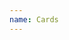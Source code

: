 ```yaml
---
name: Cards
---
```


<Playground title="Small Card with one image">
  <Box width="50%" p="2px" backgroundColor="yellow30">
    <SmallCard
      images={["https://www.fillmurray.com/400/400"]}
      title="This one has one image"
      subtitle="It's good"
    />
  </Box>
</Playground>

<Playground title="Small Card with two images">
  <Box width="50%" p="2px" backgroundColor="yellow30">
    <SmallCard
      images={[
        "https://www.fillmurray.com/400/400",
        "https://www.fillmurray.com/300/300",
      ]}
      title="This one has 2 images"
      subtitle="It's good"
    />
  </Box>
</Playground>

<Playground title="Small Card with three images">
  <Box width="50%" p="2px" backgroundColor="yellow30">
    <SmallCard
      images={[
        "https://www.fillmurray.com/400/400",
        "https://www.fillmurray.com/300/300",
        "https://www.fillmurray.com/200/200",
      ]}
      title="This one has 3 images"
      subtitle="It's good"
    />
  </Box>
</Playground>

<Playground title="Small Card with three images and tag">
  <Box width="50%" p="2px" backgroundColor="yellow30">
    <SmallCard
      images={[
        "https://www.fillmurray.com/400/400",
        "https://www.fillmurray.com/300/300",
        "https://www.fillmurray.com/200/200",
      ]}
      title="This one has 3 images and a tag"
      subtitle="It's good"
      tag={{
        color: "white100",
        borderColor: "purple100",
        text: "wowza!",
        textColor: "black100",
      }}
    />
  </Box>
</Playground>

<Playground title="Medium Card with tag">
  <Box width="50%" p="2px" backgroundColor="yellow30">
    <MediumCard
      image="https://www.fillmurray.com/280/370"
      title="Check this out"
      subtitle="It's good"
      tag={{
        color: "white100",
        borderColor: "purple100",
        text: "wowza!",
        textColor: "black100",
      }}
    />
  </Box>
</Playground>
